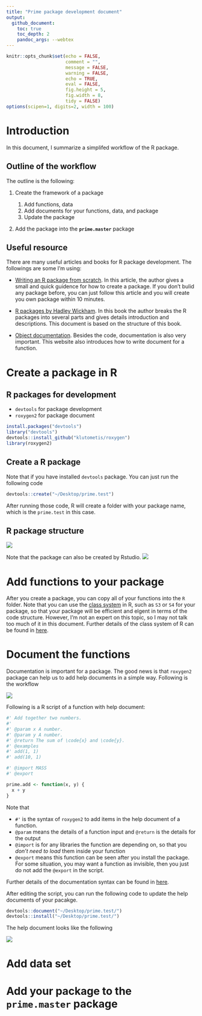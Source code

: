 ```yaml
---
title: "Prime package development document"
output:
  github_document:
    toc: true
    toc_depth: 2
    pandoc_args: --webtex
---
```

  
```r

knitr::opts_chunk$set(echo = FALSE, 
                      comment = "", 
                      message = FALSE, 
                      warning = FALSE, 
                      echo = TRUE, 
                      eval = FALSE,
                      fig.height = 5,
                      fig.width = 8,
                      tidy = FALSE)
options(scipen=1, digits=2, width = 100)
```

# Introduction 
In this document, I summarize a simplifed workflow of the R package. 

## Outline of the workflow
The outline is the following:  

1. Create the framework of a package  
  
    1. Add functions, data 
    1. Add documents for your functions, data, and package  
    1. Update the package    
    
1. Add the package into the **`prime.master`** package  


## Useful resource
There are many useful articles and books for R package development. The followings are some I'm using:

- [Writing an R package from scratch](https://hilaryparker.com/2014/04/29/writing-an-r-package-from-scratch/). In this article, the author gives a small and quick guidence for how to create a package. If you don't bulid any package before, you can just follow this article and you will create you own package within 10 minutes. 

- [R packages by Hadley Wickham](http://r-pkgs.had.co.nz/intro.html). In this book the author breaks the R packages into several parts and gives details introduction and descriptions. This document is based on the structure of this book. 

- [Object documentation](http://r-pkgs.had.co.nz/man.html#text-formatting). Besides the code, documentation is also very important. This website also introduces how to write document for a function.

# Create a package in R 

## R packages for development

- `devtools` for package development
- `roxygen2` for package document

```r
install.packages("devtools")
library("devtools")
devtools::install_github("klutometis/roxygen")
library(roxygen2)
```

## Create a R package


Note that if you have installed `devtools` package. You can just run the following code
```r
devtools::create("~/Desktop/prime.test")
```
After running those code, R will create a folder with your package name, which is the `prime.test` in this case.

## R package structure

![](./fig/package.structure.png)

Note that the package can also be created by Rstudio.
![](./fig/create.package.png)

# Add functions to your package 
After you create a package, you can copy all of your functions into the `R` folder. 
Note that you can use the [class system](https://www.datamentor.io/r-programming/object-class-introduction/) in R, such as `S3` or `S4` for your package, so that your package will be efficient and elgent in terms of the code structure. However, I'm not an expert on this topic, so I may not talk too much of it in this document. Further details of the class system of R can be found in [here](https://rstudio-education.github.io/hopr/s3.html#the-s3-system). 

# Document the functions
Documentation is important for a package. The good news is that `roxygen2` package can help us to add help documents in a simple way. Following is the workflow

![](./fig/document.function.workflow.png)

Following is a R script of a function with help document:

```r
#' Add together two numbers.
#'
#' @param x A number.
#' @param y A number.
#' @return The sum of \code{x} and \code{y}.
#' @examples
#' add(1, 1)
#' add(10, 1)

#' @import MASS
#' @export

prime.add <- function(x, y) {
  x + y
}

```

Note that  

- `#'` is the syntax of `roxygen2` to add items in the help document of a function.  
- `@param` means the details of a function input and `@return` is the details for the output
- `@import` is for any libraries the function are depending on, so that you *don't need to load* them inside your function
- `@export` means this function can be seen after you install the package. For some situation, you may want a function as invisible, then you just do not add the `@export` in the script.

Further details of the documentation syntax can be found in [here](http://r-pkgs.had.co.nz/man.html#text-formatting).

After editing the script, you can run the following code to update the help documents of your pacakge.

```r
devtools::document("~/Desktop/prime.test/")
devtools::install("~/Desktop/prime.test/")
```

The help document looks like the following

![](./fig/prime.add.document.png)

# Add data set

# Add your package to the **`prime.master`** package


















